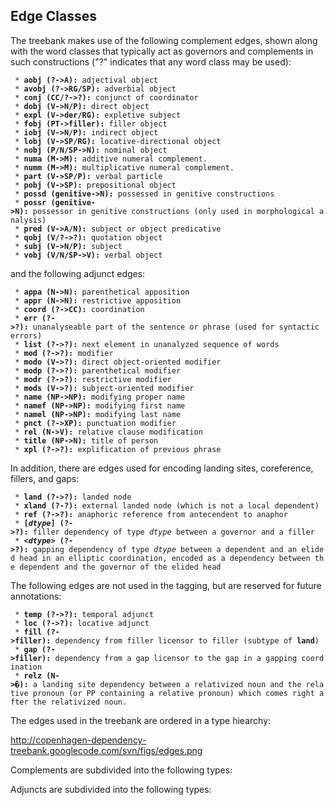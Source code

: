 ==  Edge Classes ==

The treebank makes use of the following complement edges, shown along with the word classes that typically act as governors and complements in such constructions ("?" indicates that any word class may be used):

  * '''aobj (?-&gt;A):''' adjectival object
  * '''avobj (?-&gt;RG/SP):''' adverbial object
  * '''conj (CC/?-&gt;?):''' conjunct of coordinator
  * '''dobj (V-&gt;N/P):''' direct object
  * '''expl (V-&gt;der/RG):''' expletive subject
  * '''fobj (PT-&gt;filler):''' filler object
  * '''iobj (V-&gt;N/P):''' indirect object
  * '''lobj (V-&gt;SP/RG):''' locative-directional object
  * '''nobj (P/N/SP-&gt;N):''' nominal object
  * '''numa (M-&gt;M):''' additive numeral complement.
  * '''numm (M-&gt;M):''' multiplicative numeral complement.
  * '''part (V-&gt;SP/P):''' verbal particle
  * '''pobj (V-&gt;SP):''' prepositional object
  * '''possd (genitive-&gt;N):''' possessed in genitive constructions
  * '''possr (genitive-&gt;N):''' possessor in genitive constructions (only used in morphological analysis)
  * '''pred (V-&gt;A/N):''' subject or object predicative
  * '''qobj (V/?-&gt;?):''' quotation object
  * '''subj (V-&gt;N/P):''' subject
  * '''vobj (V/N/SP-&gt;V):''' verbal object

and the following adjunct edges:

  * '''appa (N-&gt;N):''' parenthetical apposition
  * '''appr (N-&gt;N):''' restrictive apposition
  * '''coord (?-&gt;CC):''' coordination
  * '''err (?-&gt;?):''' unanalyseable part of the sentence or phrase (used for syntactic errors)
  * '''list (?-&gt;?):''' next element in unanalyzed sequence of words
  * '''mod (?-&gt;?):''' modifier
  * '''modo (V-&gt;?):''' direct object-oriented modifier
  * '''modp (?-&gt;?):''' parenthetical modifier
  * '''modr (?-&gt;?):''' restrictive modifier
  * '''mods (V-&gt;?):''' subject-oriented modifier
  * '''name (NP-&gt;NP):''' modifying proper name
  * '''namef (NP-&gt;NP):''' modifying first name
  * '''namel (NP-&gt;NP):''' modifying last name
  * '''pnct (?-&gt;XP):''' punctuation modifier
  * '''rel (N-&gt;V):''' relative clause modification
  * '''title (NP-&gt;N):''' title of person
  * '''xpl (?-&gt;?):''' explification of previous phrase

In addition, there are edges used for encoding landing sites, coreference, fillers, and gaps:

  * '''land (?-&gt;?):''' landed node
  * '''xland (?-?):''' external landed node (which is not a local dependent)
  * '''ref (?-&gt;?):''' anaphoric reference from antecendent to anaphor
  * '''[''dtype''] (?-&gt;?):''' filler dependency of type ''dtype'' between a governor and a filler
  * '''&lt;''dtype''&gt; (?-&gt;?):''' gapping dependency of type ''dtype'' between a dependent and an elided head in an elliptic coordination, encoded as a dependency between the dependent and the governor of the elided head

The following edges are not used in the tagging, but are reserved for future annotations:

  * '''temp (?-&gt;?):''' temporal adjunct
  * '''loc (?-&gt;?):''' locative adjunct
  * '''fill (?-&gt;filler):''' dependency from filler licensor to filler (subtype of '''land''')
  * '''gap (?-&gt;filler):''' dependency from a gap licensor to the gap in a gapping coordination
  * '''relz (N-&gt;�):''' a landing site dependency between a relativized noun and the relative pronoun (or PP containing a relative pronoun) which comes right after the relativized noun.

The edges used in the treebank are ordered in a type hiearchy:

http://copenhagen-dependency-treebank.googlecode.com/svn/figs/edges.png

Complements are subdivided into the following types:

Adjuncts are subdivided into the following types:
